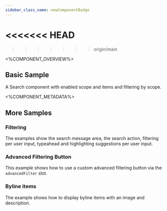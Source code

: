 ```yaml
---
sidebar_class_name: newComponentBadge
---
```


<<<<<<< HEAD
=======
>>>>>>> origin/main

<%COMPONENT_OVERVIEW%>

## Basic Sample
A Search component with enabled scope and items and filtering by scope.

<Basic />

<%COMPONENT_METADATA%>

## More Samples

### Filtering
The examples show the search message area, the search action, filtering per user input, typeahead and highlighting suggestions per user input.

<Advanced />

### Advanced Filtering Button
This example shows how to use a custom advanced filtering button via the `advancedFilter` slot.

<AdvancedFilter />

### Byline items
The example shows how to display byline items with an image and description.

<Byline />
